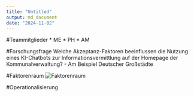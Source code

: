 ```yaml
---
title: "Untitled"
output: md_document
date: "2024-11-02"
---
```

#Teammitglieder
* ME
* PH
* AM

#Forschungsfrage 
Welche Akzeptanz-Faktoren beeinflussen die Nutzung eines KI-Chatbots zur Informationsvermittlung auf der Homepage der Kommunalverwaltung? - Am Beispiel Deutscher Großstädte

#Faktorenraum
![Faktorenraum](readme_files/Faktorenraum.JPG)

#Operationalisierung 